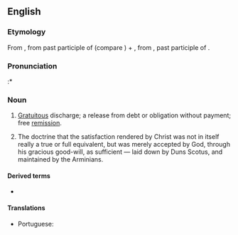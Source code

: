 ==English==

===Etymology===
From {{der|en|la|acceptilatio||[[entry]] of a debt collected, [[acquittance]]}}, from past participle of {{m|la|accipere}} (compare {{m|en|accept}}) + {{m|la|latio||a carrying}}, from {{m|la|latus}}, past participle of {{m|la|ferre||to carry}}.

===Pronunciation===
:* {{rhymes|eɪʃən|lang=en}}

===Noun===
{{en-noun|~}}

# {{lb|en|civil law}} [[gratuitous|Gratuitous]] discharge; a release from debt or obligation without payment; free [[remission]].
# {{lb|en|theology}} The doctrine that the satisfaction rendered by Christ was not in itself really a true or full equivalent, but was merely accepted by God, through his gracious good-will, as sufficient — laid down by Duns Scotus, and maintained by the Arminians.

====Derived terms====
* {{l|en|acceptilate}}

====Translations====
{{trans-top|gratuitous discharge}}
* Portuguese: {{t|pt|aceptilação|f}}
{{trans-mid}}
{{trans-bottom}}